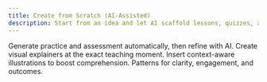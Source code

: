 ```yaml
---
title: Create from Scratch (AI-Assisted)
description: Start from an idea and let AI scaffold lessons, quizzes, and visuals.
---
```


<Cards>
  <Card title="Add quizzes, projects & open-ended tasks" icon="list-check" href="/creating-courses/Adding%20quizzes%2C%20projects%2C%20and%20open-ended%20tasks" horizontal>
    Generate practice and assessment automatically, then refine with AI.
  </Card>

  <Card title="Add diagrams" icon="sitemap" href="/creating-courses/Adding%20diagrams%20to%20your%20LearnPack%20course" horizontal>
    Create visual explainers at the exact teaching moment.
  </Card>

  <Card title="Add images" icon="image" href="/creating-courses/Adding%20images%20to%20your%20courses%20and%20packages" horizontal>
    Insert context-aware illustrations to boost comprehension.
  </Card>

  <Card title="Best practices for course design" icon="wand-magic-sparkles" href="/creating-courses/Best%20practices%20for%20course%20design" horizontal>
    Patterns for clarity, engagement, and outcomes.
  </Card>
</Cards>
